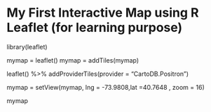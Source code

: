 # My First Interactive Map using R Leaflet (for learning purpose)


library(leaflet)

mymap = leaflet()
mymap = addTiles(mymap)

leaflet() %>%  addProviderTiles(provider = "CartoDB.Positron")

mymap = setView(mymap, lng = -73.9808,lat =40.7648 , zoom = 16)

mymap
